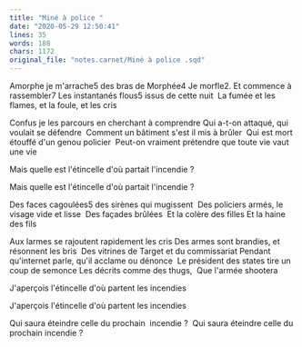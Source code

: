 ```yaml
---
title: "Miné à police "
date: "2020-05-29 12:50:41"
lines: 35
words: 188
chars: 1172
original_file: "notes.carnet/Miné à police .sqd"
---
```


Amorphe je m'arrache5 des bras de Morphée4
Je morfle2. Et commence à rassembler7
Les instantanés flous5 issus de cette nuit 
La fumée et les flames, et la foule, et les cris 

Confus je les parcours en cherchant à comprendre
Qui a-t-on attaqué, qui voulait se défendre 
Comment un bâtiment s'est il mis à brûler 
Qui est mort étouffé d'un genou policier 
Peut-on vraiment prétendre que toute vie vaut une vie 

Mais quelle est l'étincelle d'où partait l'incendie ? 

Mais quelle est l'étincelle d'où partait l'incendie ? 

Des faces cagoulées5 des sirènes qui mugissent 
Des policiers armés, le visage vide et lisse 
Des façades brûlées 
Et la colère des filles
Et la haine des fils

Aux larmes se rajoutent rapidement les cris
Des armes sont brandies, et résonnent les bris 
Des vitrines de Target et du commissariat
Pendant qu'internet parle, qu'il acclame ou dénonce 
Le président des states tire un coup de semonce
Les décrits comme des thugs, 
Que l'armée shootera

J'aperçois l'étincelle d'où partent les incendies 

J'aperçois l'étincelle d'où partent les incendies 

Qui saura éteindre celle du prochain  incendie ? 
Qui saura éteindre celle du prochain incendie ?